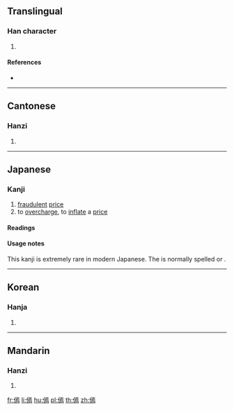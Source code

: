 ==Translingual==

===Han character===
{{Han char|rn=9|rad=人|as=11|sn=13|four=21227|canj=OMYF|ids=⿰亻焉}}

# {{defn|Han|sort=人11}}

====References====
* {{Han ref|kx=0115.110|dkj=01039|dj=0245.090|hdz=10207.130|uh=50BF|ud=20671|bh=DCB5|bd=56501}}

----

==Cantonese==

===Hanzi===
{{yue-hanzi|jyut=[[jin3]]|y=yin3}}

# {{defn|lang=yue|sort=人11}}

----

==Japanese==

===Kanji===
{{ja-kanji|grade=uc|rs=人11}}

# [[fraudulent]] [[price]]
# to [[overcharge]], to [[inflate]] a [[price]]

====Readings====
{{ja-readings
|on=[[えん]] (en), [[いん]] (in), [[おん]] (on)
|kun=[[かけねをする]] (kakeneosuru)
}}

====Usage notes====
This kanji is extremely rare in modern Japanese. The {{l|ja|sc=Latn|訓読み|''kun'yomi''}} is normally spelled {{ja-l|掛け値}}{{ja-l|を}}{{ja-l|する}} or {{ja-l|掛値}}{{ja-l|を}}{{ja-l|する}}.

----

==Korean==

===Hanja===
{{ko-hanja|hangeul=언|rv=eon|mr=ŏn}}

# {{defn|lang=ko|sort=人11}}

----

==Mandarin==

===Hanzi===
{{cmn-hanzi|pin=[[yàn]] ([[yan4]])|wg=yen<sup>4</sup>}}

# {{defn|lang=cmn|sort=人11}}

[[fr:傿]]
[[li:傿]]
[[hu:傿]]
[[pl:傿]]
[[th:傿]]
[[zh:傿]]